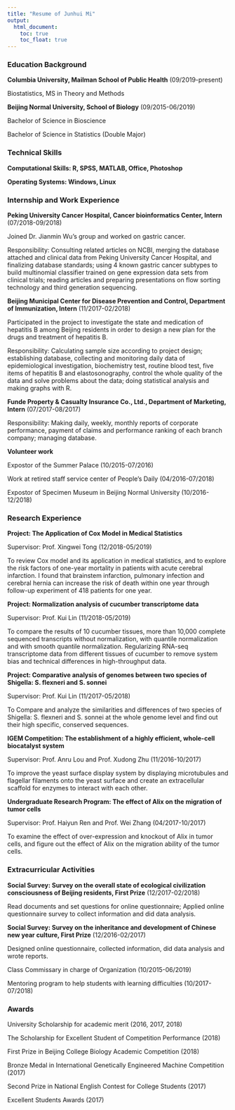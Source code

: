 ```yaml
---
title: "Resume of Junhui Mi"
output: 
  html_document:
    toc: true
    toc_float: true
---
```


### Education Background

**Columbia University, Mailman School of Public Health** (09/2019-present)

Biostatistics, MS in Theory and Methods

**Beijing Normal University, School of Biology** (09/2015-06/2019)

Bachelor of Science in Bioscience 

Bachelor of Science in Statistics (Double Major)

### Technical Skills

**Computational Skills: R, SPSS, MATLAB, Office, Photoshop**

**Operating Systems: Windows, Linux**

### Internship and Work Experience

**Peking University Cancer Hospital, Cancer bioinformatics Center, Intern** (07/2018-09/2018)

Joined Dr. Jianmin Wu's group and worked on gastric cancer.

Responsibility: Consulting related articles on NCBI, merging the database attached and clinical data from Peking University Cancer Hospital, and finalizing database standards; using 4 known gastric cancer subtypes
to build multinomial classifier trained on gene expression data sets from clinical trials; reading articles and preparing presentations on flow sorting technology and third generation sequencing.

**Beijing Municipal Center for Disease Prevention and Control, Department of Immunization, Intern** (11/2017-02/2018)

Participated in the project to investigate the state and medication of hepatitis B among Beijing residents in order to design a new plan for the drugs and treatment of hepatitis B.

Responsibility: Calculating sample size according to project design; establishing database, collecting and monitoring daily data of epidemiological investigation, biochemistry test, routine blood test, five items of hepatitis B and elastosonography, control the whole quality of the data and solve problems about the data; doing statistical analysis and making graphs with R.

**Funde Property & Casualty Insurance Co., Ltd., Department of Marketing, Intern** (07/2017-08/2017)

Responsibility: Making daily, weekly, monthly reports of corporate performance, payment of claims and performance ranking of each branch company; managing database.


**Volunteer work**

Expostor of the Summer Palace (10/2015-07/2016)

Work at retired staff service center of People's Daily (04/2016-07/2018)

Expostor of Specimen Museum in Beijing Normal University (10/2016-12/2018)

### Research Experience

**Project: The Application of Cox Model in Medical Statistics**

Supervisor: Prof. Xingwei Tong (12/2018-05/2019)

To review Cox model and its application in medical statistics, and to explore the risk factors of one-year mortality in patients with acute cerebral infarction. I found that brainstem infarction, pulmonary infection and cerebral hernia can increase the risk of death within one year through follow-up experiment of 418 patients for one year.

**Project: Normalization analysis of cucumber transcriptome data**

Supervisor: Prof. Kui Lin (11/2018-05/2019)

To compare the results of 10 cucumber tissues, more than 10,000 complete sequenced transcripts without normalization, with quantile normalization and with smooth quantile normalization. Regularizing RNA-seq transcriptome data from different tissues of cucumber to remove system bias and technical differences in high-throughput data.

**Project: Comparative analysis of genomes between two species of Shigella: S. flexneri and S. sonnei**

Supervisor: Prof. Kui Lin (11/2017-05/2018)

To Compare and analyze the similarities and differences of two species of Shigella: S. flexneri and S. sonnei at the whole genome level and find out their high specific, conserved sequences.

**IGEM Competition: The establishment of a highly efficient, whole-cell biocatalyst system**

Supervisor: Prof. Anru Lou and Prof. Xudong Zhu (11/2016-10/2017)

To improve the yeast surface display system by displaying microtubules and flagellar filaments onto the yeast surface and create an extracellular scaffold for enzymes to interact with each other.

**Undergraduate Research Program: The effect of Alix on the migration of tumor cells**

Supervisor: Prof. Haiyun Ren and Prof. Wei Zhang (04/2017-10/2017)

To examine the effect of over-expression and knockout of Alix in tumor cells, and figure out the effect of Alix on the migration ability of the tumor cells.

### Extracurricular Activities

**Social Survey: Survey on the overall state of ecological civilization consciousness of Beijing residents, First Prize** (12/2017-02/2018)

Read documents and set questions for online questionnaire; Applied online questionnaire survey to collect information and did data analysis.

**Social Survey: Survey on the inheritance and development of Chinese new year culture, First Prize** (12/2016-02/2017)

Designed online questionnaire, collected information, did data analysis and wrote reports.

Class Commissary in charge of Organization (10/2015-06/2019)

Mentoring program to help students with learning difficulties (10/2017-07/2018)

### Awards

University Scholarship for academic merit (2016, 2017, 2018)

The Scholarship for Excellent Student of Competition Performance (2018)

First Prize in Beijing College Biology Academic Competition (2018)

Bronze Medal in International Genetically Engineered Machine Competition (2017)

Second Prize in National English Contest for College Students  (2017)

Excellent Students Awards (2017)